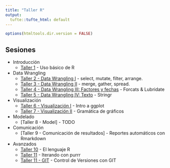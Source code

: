 ```yaml
---
title: "Taller R"
output:
  tufte::tufte_html: default
---
```


```r
options(htmltools.dir.version = FALSE)
```


## Sesiones
  * Introducción
    + [Taller 1](https://intro-r--taller-r.netlify.com/) - Uso básico de R
  * Data Wrangling
    + [Taller 2 - Data Wrangling I](https://data-wrangling--taller-r.netlify.com) - select, mutate, filter, arrange.
    + [Taller 3 - Data Wrangling II](https://data-wrangling-2--taller-r.netlify.com) - merge, gather, spread.
    + [Taller 4 - Data Wrangling III: Factores y fechas](https://factors_dates--taller-r.netlify.com) - Forcats & Lubridate
    + [Taller 5 - Data Wrangling IV: Texto](https://texto--taller-r.netlify.com) - Stringr
  * Visualización
    + [Taller 6 - Visualización I ](https://data-vis--taller-r.netlify.com) - Intro a ggplot
    + [Taller 7 - Visualización II ](https://data-vis--taller-r.netlify.com) - Gramática de gráficos
  * Modelado
    + [Taller 8 - Model] - TODO
  * Comunicación
    + [Taller 9 - Comunicación de resultados] - Reportes automáticos con Rmarkdown 
  * Avanzados
    + [Taller 10](https://rlang--taller-r.netlify.com) - El lenguaje R
    + [Taller 11](https://purrr--taller-r.netlify.com) - Iterando con purrr
    + [Taller 11 - GIT ](http://rpubs.com/rlabuonora/git) - Control de Versiones con GIT
    

